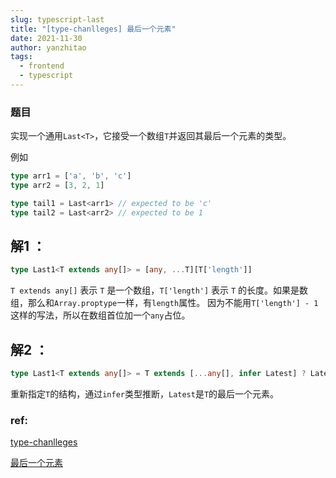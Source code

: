 ```yaml
---
slug: typescript-last
title: "[type-chanlleges] 最后一个元素"
date: 2021-11-30
author: yanzhitao
tags:
  - frontend
  - typescript
---
```

### 题目
  
实现一个通用`Last<T>`，它接受一个数组`T`并返回其最后一个元素的类型。

例如

```ts
type arr1 = ['a', 'b', 'c']
type arr2 = [3, 2, 1]

type tail1 = Last<arr1> // expected to be 'c'
type tail2 = Last<arr2> // expected to be 1
```

## 解1 ：
```ts
type Last1<T extends any[]> = [any, ...T][T['length']]
```
`T extends any[]` 表示 `T` 是一个数组，`T['length']` 表示 `T` 的长度。如果是数组，那么和`Array.proptype`一样，有`length`属性。
因为不能用`T['length'] - 1` 这样的写法，所以在数组首位加一个`any`占位。

## 解2 ：
```ts
type Last1<T extends any[]> = T extends [...any[], infer Latest] ? Latest : never
```
重新指定`T`的结构，通过`infer`类型推断，`Latest`是`T`的最后一个元素。




### ref:

[type-chanlleges](https://github.com/type-challenges/type-challenges/blob/master/README.zh-CN.md)

[最后一个元素](https://github.com/type-challenges/type-challenges/blob/master/questions/15-medium-last/README.zh-CN.md)


